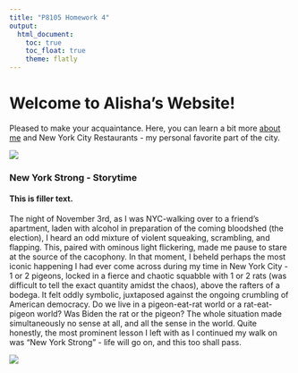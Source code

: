 ```yaml
---
title: "P8105 Homework 4"
output: 
  html_document:
    toc: true
    toc_float: true
    theme: flatly
---
```


# Welcome to Alisha's Website!

Pleased to make your acquaintance. Here, you can learn a bit more
[about me](about_me-copy.html) and New York City Restaurants - my personal favorite part of the city.

![](https://media.giphy.com/media/3JK9tJphUClfq/giphy.gif)




### New York Strong - Storytime
#### This is filler text.
The night of November 3rd, as I was NYC-walking over to a friend's apartment, laden with alcohol in preparation of the coming bloodshed (the election), I heard an odd mixture of violent squeaking, scrambling, and flapping. This, paired with ominous light flickering, made me pause to stare at the source of the cacophony. In that moment, I beheld perhaps the most iconic happening I had ever come across during my time in New York City - 1 or 2 pigeons, locked in a fierce and chaotic squabble with 1 or 2 rats (was difficult to tell the exact quantity amidst the chaos), above the rafters of a bodega. It felt oddly symbolic, juxtaposed against the ongoing crumbling of American democracy. Do we live in a pigeon-eat-rat world or a rat-eat-pigeon world? Was Biden the rat or the pigeon? The whole situation made simultaneously no sense at all, and all the sense in the world. Quite honestly, the most prominent lesson I left with  as I continued my walk on was "New York Strong" - life will go on, and this too shall pass.  

![](IMAGES/pigeons.jpg)





